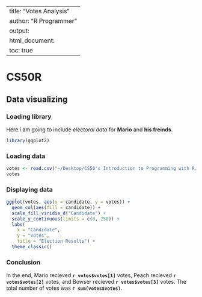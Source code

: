 
---
title: "Votes Analysis"
author: "R Programmer"
output:
  html_document:
    toc: true
---

# CS50R

## Data visualizing

### Loading library

Here i am going to include _electoral data_ for **Mario**
and **his freinds**.


```r
library(ggplot2)
```

### Loading data

```r
votes <- read.csv("~/Desktop/CS50's Introduction to Programming with R/data/votes.csv")
votes
```

### Displaying data


```r
ggplot(votes, aes(x = candidate, y = votes)) + 
  geom_col(aes(fill = candidate)) +
  scale_fill_viridis_d("Candidate") +
  scale_y_continuous(limits = c(0, 250)) +
  labs(
    x = "Candidate",
    y = "Votes",
    title = "Election Results") +
  theme_classic()  
```

### Conclusion
In the end, Mario recieved **`r votes$votes[1]`** votes, Peach recieved **`r votes$votes[2]`** votes, and Bowser
recieved **`r votes$votes[3]`** votes. The total number of votes was **`r sum(votes$votes)`**.





